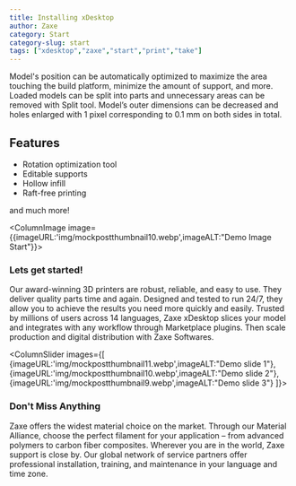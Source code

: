 ```yaml
---
title: Installing xDesktop
author: Zaxe
category: Start
category-slug: start
tags: ["xdesktop","zaxe","start","print","take"]
---
```


Model's position can be automatically optimized to maximize the area touching the build platform, minimize the amount of support, and more.
Loaded models can be split into parts and unnecessary areas can be removed with Split tool.
Model’s outer dimensions can be decreased and holes enlarged with 1 pixel corresponding to 0.1 mm on both sides in total.

## Features

- Rotation optimization tool
- Editable supports
- Hollow infill
- Raft-free printing

and much more!

<ColumnImage image={{imageURL:'img/mockpostthumbnail10.webp',imageALT:"Demo Image Start"}}>

### Lets get started!

Our award-winning 3D printers are robust, reliable, and easy to use. They deliver quality parts time and again. Designed and tested to run 24/7, they allow you to achieve the results you need more quickly and easily.
Trusted by millions of users across 14 languages, Zaxe xDesktop slices your model and integrates with any workflow through Marketplace plugins. Then scale production and digital distribution with Zaxe Softwares.

</ColumnImage>

<ColumnSlider images={[
    {imageURL:'img/mockpostthumbnail11.webp',imageALT:"Demo slide 1"},
    {imageURL:'img/mockpostthumbnail10.webp',imageALT:"Demo slide 2"},
    {imageURL:'img/mockpostthumbnail9.webp',imageALT:"Demo slide 3"}
  ]}>

### Don't Miss Anything

Zaxe offers the widest material choice on the market. Through our Material Alliance, choose the perfect filament for your application – from advanced polymers to carbon fiber composites.
Wherever you are in the world, Zaxe support is close by. Our global network of service partners offer professional installation, training, and maintenance in your language and time zone.

</ColumnSlider>
